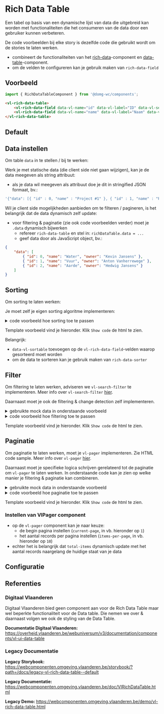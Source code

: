 

# Rich Data Table

Een tabel op basis van een dynamische lijst van data die uitgebreid kan worden met functionaliteiten die het consumeren van de data door een gebruiker kunnen verbeteren.

De code voorbeelden bij elke story is dezelfde code die gebruikt wordt om de stories te laten werken.

-   combineert de functionaliteiten van het [rich-data](?path=/docs/components-rich-data--rich-data-default)-component en [data-table](?path=/docs/elements-data-table--data-table-default)-component.
-   om de velden te configureren kan je gebruik maken van `rich-data-field`

## Voorbeeld

```js
import { RichDataTableComponent } from '@domg-wc/components';
```

```html
<vl-rich-data-table>
    <vl-rich-data-field data-vl-name="id" data-vl-label="ID" data-vl-selector="id"></vl-rich-data-field>
    <vl-rich-data-field data-vl-name="name" data-vl-label="Naam" data-vl-selector="name"></vl-rich-data-field>
</vl-rich-data-table>
```

## Default

<DocsStory id="components-rich-data-table--rich-data-table-default" />

## Data instellen

Om table `data` in te stellen / bij te werken:

Werk je met statische data (die client side niet gaan wijzigen), kan je de data meegeven als string attribuut:

-   als je data wil meegeven als attribuut doe je dit in stringified JSON formaat, bv.:

```js
'{"data": [{ "id" : 0, "name" : "Project #1" }, { "id" : 1, "name" : "Project #2"}]}';
```

Wil je client side mogelijkheden aanbieden om te filteren / pagineren, is het belangrijk dat de data dynamisch zelf update:

-   voor filtering & paginatie (zie ook code voorbeelden verder) moet je `.data` dynamisch bijwerken
    -   refereer `rich-data-table` en stel in: `richDataTable.data = ...`
    -   geef data door als JavaScript object, bv.:

```json
{
    "data": [
        { "id": 0, "name": "Water", "owner": "Kevin Jansens" },
        { "id": 1, "name": "Vuur", "owner": "Anton Vanherrewege" },
        { "id": 2, "name": "Aarde", "owner": "Hedwig Jansens" }
    ]
}
```

<Meta title="components/rich-data-table" component={VlRichDataTable} />

## Sorting

Om sorting te laten werken:

Je moet zelf je eigen sorting algoritme implementeren:

<details>
    <summary>code voorbeeld hoe sorting toe te passen</summary>
    <Source code={sortingRichTableImplementation} language="ts" dark={true} />
</details>

Template voorbeeld vind je hieronder. Klik `Show code` de html te zien.

Belangrijk:

-   `data-vl-sortable` toevoegen op de `vl-rich-data-field`-velden waarop gesorteerd moet worden
-   om de data te sorteren kan je gebruik maken van `rich-data-sorter`

<DocsStory id="components-rich-data-table--rich-data-table-sorting" />

## Filter

Om filtering te laten werken, adviseren we `vl-search-filter` te implementeren.
Meer info over `vl-search-filter` [hier](?path=/docs/elements-search-filter--search-filter-default).

Daarnaast moet je ook de filtering & change detection zelf implementeren.

<details>
    <summary>gebruikte mock data in onderstaande voorbeeld</summary>
    <Source code={richDataFilterData} language="ts" dark={true} />
</details>

<details>
    <summary>code voorbeeld hoe filtering toe te passen</summary>
    <Source code={filterRichTableImplementation} language="ts" dark={true} />
</details>

Template voorbeeld vind je hieronder. Klik `Show code` de html te zien.

<DocsStory id="components-rich-data-table--rich-data-table-filter" />

## Paginatie

Om paginatie te laten werken, moet je `vl-pager` implementeren. Zie HTML code sample.
Meer info over `vl-pager` [hier](?path=/docs/components-pager--pager-default).

Daarnaast moet je specifieke logica schrijven gerelateerd tot de paginatie om `vl-pager` te laten werken.
In onderstaande code kan je zien op welke manier je filtering & paginatie kan combineren.

<details>
    <summary>gebruikte mock data in onderstaande voorbeeld</summary>
    <Source code={richDataFilterPagerData} language="ts" dark={true} />
</details>

<details>
    <summary>code voorbeeld hoe paginatie toe te passen</summary>
    <Source code={paginationRichTableImplementation} language="ts" dark={true} />
</details>

Template voorbeeld vind je hieronder. Klik `Show code` de html te zien.

### Instellen van VlPager component

-   op de `vl-pager` component kan je naar keuze:
    -   de begin pagina instellen (`current-page`, in vb. hieronder op `1`)
    -   het aantal records per pagina instellen (`items-per-page`, in vb. hieronder op `10`)
-   echter het is belangrijk dat `total-items` dynamisch update met het aantal records naargelang de huidige staat van je data

<DocsStory id="components-rich-data-table--rich-data-table-filter-and-pagination" />

## Configuratie

<ArgsTable story={PRIMARY_STORY} />

## Referenties

### Digitaal Vlaanderen

Digitaal Vlaanderen bied geen component aan voor de Rich Data Table maar wel beperkte functionaliteit voor de Data table.
Die nemen we over & daarnaast volgen we ook de styling van de Data Table.

**Documentatie Digitaal Vlaanderen:** https://overheid.vlaanderen.be/webuniversum/v3/documentation/components/vl-ui-data-table

### Legacy Documentatie

**Legacy Storybook:** https://webcomponenten.omgeving.vlaanderen.be/storybook/?path=/docs/legacy-vl-rich-data-table--default

**Legacy Documentatie:** https://webcomponenten.omgeving.vlaanderen.be/doc/VlRichDataTable.html

**Legacy Demo:** https://webcomponenten.omgeving.vlaanderen.be/demo/vl-rich-data-table.html
